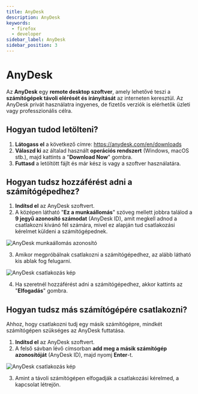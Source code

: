 ```yaml
---
title: AnyDesk
description: AnyDesk
keywords:
  - firefox
  - developer
sidebar_label: AnyDesk
sidebar_position: 3
---
```



# <FontAwesomeIcon icon="fa-solid fa-desktop" /> AnyDesk

Az **AnyDesk** egy **remote desktop szoftver**, amely lehetővé teszi a **számítógépek távoli elérését és irányítását** az interneten keresztül. 
Az AnyDesk  privát használatra ingyenes, de fizetős verziók is elérhetők üzleti vagy professzionális célra. 

## Hogyan tudod letölteni?

1. **Látogass el** a következő címre: https://anydesk.com/en/downloads
2. **Válaszd ki** az általad használt **operációs rendszert** (Windows, macOS stb.), majd kattints a "**Download Now**" gombra. 
3. **Futtasd** a letöltött fájlt és már kész is vagy a szoftver használatára. 

## Hogyan tudsz hozzáférést adni a számítógépedhez?

1. **Indítsd el** az AnyDesk szoftvert. 
2. A középen látható "**Ez a munkaállomás**" szöveg mellett jobbra találod a **9 jegyű azonosító számodat** (AnyDesk ID), amit megkell adnod a csatlakozni kívánó fél számára, mivel ez alapján tud csatlakozási kérelmet küldeni a számítógépednek.

![AnyDesk munkaállomás azonosító](/img/anydesk-munkaallomas-kep.png)

3. Amikor megpróbálnak csatlakozni a számítógépedhez, az alább látható kis ablak fog felugarni. 

![AnyDesk csatlakozás kép](/img/anydesk-csatlakozas-kerelem.png)

4. Ha szeretnél hozzáférést adni a számítógépedhez, akkor kattints az "**Elfogadás**" gombra. 

## Hogyan tudsz más számítógépére csatlakozni? 
Ahhoz, hogy csatlakozni tudj egy másik számítógépre, mindkét számítógépen szükséges az AnyDesk futtatása. 

1. **Indítsd el** az AnyDesk szoftvert. 
2. A felső sávban lévő címsorban **add meg a másik számítógép azonosítóját** (AnyDesk ID), majd nyomj **Enter**-t. 

![AnyDesk csatlakozás kép](/img/anydesk-csatlakozas-kep-2.png)

3. Amint a távoli számítógépen elfogadják a csatlakozási kérelmed, a kapcsolat létrejön. 